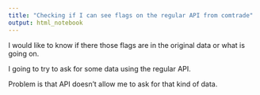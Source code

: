 ```yaml
---
title: "Checking if I can see flags on the regular API from comtrade"
output: html_notebook
---
```


I would like to know if there those flags are in the original data or what is going on. 

I going to try to ask for some data using the regular API. 

Problem is that API doesn't allow me to ask for that kind of data. 



